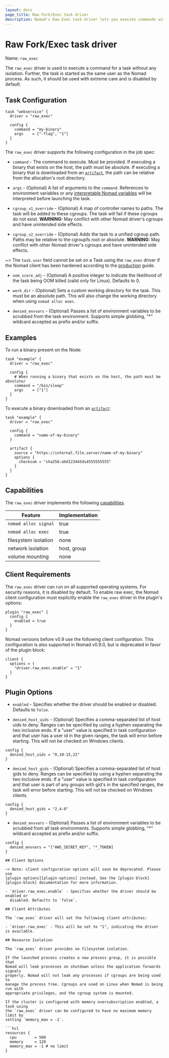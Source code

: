 ```yaml
---
layout: docs
page_title: Raw Fork/Exec task driver
description: Nomad's Raw Exec task driver lets you execute commands with no resource isolation. Learn how to use the Raw Fork/Exec task driver in your jobs. Configure the command to execute, command arguments, cgroup overrides, work directory, and out-of-memory (OOM) behavior. Review the Isolated Fork/Exec task driver capabilities, plugin options, client requirements, and client attributes.
---
```


# Raw Fork/Exec task driver

Name: `raw_exec`

The `raw_exec` driver is used to execute a command for a task without any
isolation. Further, the task is started as the same user as the Nomad process.
As such, it should be used with extreme care and is disabled by default.

## Task Configuration

```hcl
task "webservice" {
  driver = "raw_exec"

  config {
    command = "my-binary"
    args    = ["-flag", "1"]
  }
}
```

The `raw_exec` driver supports the following configuration in the job spec:

- `command` - The command to execute. Must be provided. If executing a binary
  that exists on the host, the path must be absolute. If executing a binary that
  is downloaded from an [`artifact`](/nomad/docs/job-specification/artifact), the
  path can be relative from the allocation's root directory.

- `args` - (Optional) A list of arguments to the `command`. References
  to environment variables or any [interpretable Nomad
  variables](/nomad/docs/runtime/interpolation) will be interpreted before
  launching the task.

- `cgroup_v1_override` - (Optional) A map of controller names to paths. The
  task will be added to these cgroups. The task will fail if these cgroups do
  not exist. **WARNING:** May conflict with other Nomad driver's cgroups and
  have unintended side effects.

- `cgroup_v2_override` - (Optional) Adds the task to a unified cgroup path.
  Paths may be relative to the cgroupfs root or absolute.  **WARNING:** May
  conflict with other Nomad driver's cgroups and have unintended side
  effects.

~> The `task.user` field cannot be set on a Task using the `raw_exec` driver if
the Nomad client has been hardened according to the [production][hardening] guide.

- `oom_score_adj` - (Optional) A positive integer to indicate the likelihood of
  the task being OOM killed (valid only for Linux). Defaults to 0.

- `work_dir` - (Optional) Sets a custom working directory for the task. This
  must be an absolute path. This will also change the working directory when
  using `nomad alloc exec`.

- `denied_envvars` - (Optional) Passes a list of environment variables to be
  scrubbed from the task environment. Supports simple globbing, "*" wildcard
  accepted as prefix and/or suffix.

## Examples

To run a binary present on the Node:

```
task "example" {
  driver = "raw_exec"

  config {
    # When running a binary that exists on the host, the path must be absolute/
    command = "/bin/sleep"
    args    = ["1"]
  }
}
```

To execute a binary downloaded from an [`artifact`](/nomad/docs/job-specification/artifact):

```
task "example" {
  driver = "raw_exec"

  config {
    command = "name-of-my-binary"
  }

  artifact {
    source = "https://internal.file.server/name-of-my-binary"
    options {
      checksum = "sha256:abd123445ds4555555555"
    }
  }
}
```

## Capabilities

The `raw_exec` driver implements the following [capabilities](/nomad/docs/concepts/plugins/task-drivers#capabilities-capabilities-error).

| Feature              | Implementation |
| -------------------- | -------------- |
| `nomad alloc signal` | true           |
| `nomad alloc exec`   | true           |
| filesystem isolation | none           |
| network isolation    | host, group    |
| volume mounting      | none           |

## Client Requirements

The `raw_exec` driver can run on all supported operating systems. For security
reasons, it is disabled by default. To enable raw exec, the Nomad client
configuration must explicitly enable the `raw_exec` driver in the plugin's options:

```
plugin "raw_exec" {
  config {
    enabled = true
  }
}
```

Nomad versions before v0.9 use the following client configuration. This configuration is
also supported in Nomad v0.9.0, but is deprecated in favor of the plugin block:

```
client {
  options = {
    "driver.raw_exec.enable" = "1"
  }
}
```

## Plugin Options

- `enabled` - Specifies whether the driver should be enabled or disabled.
  Defaults to `false`.

- `denied_host_uids` - (Optional) Specifies a comma-separated list of host uids to
  deny. Ranges can be specified by using a hyphen separating the two inclusive ends.
  If a "user" value is specified in task configuration and that user has a user id in
  the given ranges, the task will error before starting. This will not be checked on Windows
  clients.

```hcl
config {
  denied_host_uids = "0,10-15,22"
}
```

- `denied_host_gids` - (Optional) Specifies a comma-separated list of host gids to
  deny. Ranges can be specified by using a hyphen separating the two inclusive ends.
  If a "user" value is specified in task configuration and that user is part of
  any groups with gid's in the specified ranges, the task will error before
  starting. This will not be checked on Windows clients.

```hcl
config {
  denied_host_gids = "2,4-8"
}
```

- `denied_envvars` - (Optional) Passes a list of environment variables to be
  scrubbed from all task environments. Supports simple globbing, "*" wildcard
  accepted as prefix and/or suffix.

```
config {
  denied_envvars = "["AWS_SECRET_KEY", "*_TOKEN]
}

## Client Options

~> Note: client configuration options will soon be deprecated. Please use
[plugin options][plugin-options] instead. See the [plugin block][plugin-block] documentation for more information.

- `driver.raw_exec.enable` - Specifies whether the driver should be enabled or
  disabled. Defaults to `false`.

## Client Attributes

The `raw_exec` driver will set the following client attributes:

- `driver.raw_exec` - This will be set to "1", indicating the driver is available.

## Resource Isolation

The `raw_exec` driver provides no filesystem isolation.

If the launched process creates a new process group, it is possible that
Nomad will leak processes on shutdown unless the application forwards signals
properly. Nomad will not leak any processes if cgroups are being used to
manage the process tree. Cgroups are used on Linux when Nomad is being run with
appropriate privileges, and the cgroup system is mounted.

If the cluster is configured with memory oversubscription enabled, a task using
the `raw_exec` driver can be configured to have no maximum memory limit by
setting `memory_max = -1`.

```hcl
resources {
  cpu        = 500
  memory     = 128
  memory_max = -1 # no limit
}
```

[hardening]: /nomad/docs/install/production/requirements#user-permissions
[plugin-options]: #plugin-options
[plugin-block]: /nomad/docs/configuration/plugin
